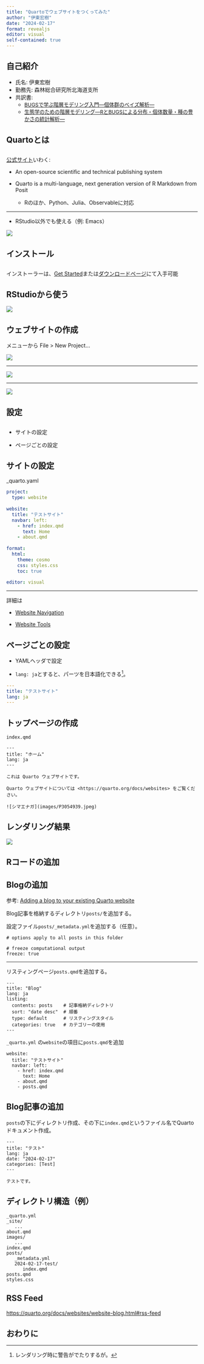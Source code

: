 ```yaml
---
title: "Quartoでウェブサイトをつくってみた"
author: "伊東宏樹"
date: "2024-02-17"
format: revealjs
editor: visual
self-contained: true
---
```


## 自己紹介

-   氏名: 伊東宏樹
-   勤務先: 森林総合研究所北海道支所
-   共訳書:
    -   [[BUGSで学ぶ階層モデリング入門---個体群のベイズ解析---](https://www.hanmoto.com/bd/isbn/9784320057807)]{style="font-size: 95%"}
    -   [[生態学のための階層モデリング---RとBUGSによる分布・個体数量・種の豊かさの統計解析---](https://www.hanmoto.com/bd/isbn/9784320058149)]{style="font-size: 95%"}

## Quartoとは

::: {style="margin-top: 2em;"}
[公式サイト](https://quarto.org/)いわく:
:::

-   An open-source scientific and technical publishing system

-   Quarto is a multi-language, next generation version of R Markdown from Posit

    -   Rのほか、Python、Julia、Observableに対応

------------------------------------------------------------------------

-   RStudio以外でも使える（例: Emacs）

![](figures/emacs_quarto-mode.png){fig-alt="Emacs: quarto-mode"}

## インストール

::: {style="margin-top: 2em;"}
インストーラーは、[Get Started](https://quarto.org/docs/get-started/)または[ダウンロードページ](https://quarto.org/docs/download/)にて入手可能
:::

## RStudioから使う

![](figures/RStudio-File_Quarto.png){fig-alt="RStudio: File -> New File -> Quarto Document..."}

## ウェブサイトの作成

メニューから File \> New Project...

![](figures/Create_Project.png)

------------------------------------------------------------------------

![](figures/Project_Type.png)

------------------------------------------------------------------------

![](figures/Create_Quarto_Website.png)

## 設定

::: {style="margin-top: 2em;"}
-   サイトの設定

-   ページごとの設定
:::

## サイトの設定

\_quarto.yaml

``` yaml
project:
  type: website
  
website:
  title: "テストサイト"
  navbar: left:
    - href: index.qmd
      text: Home
    - about.qmd
    
format:
  html:
    theme: cosmo
    css: styles.css
    toc: true
    
editor: visual
```

------------------------------------------------------------------------

詳細は

-   [Website Navigation](https://quarto.org/docs/websites/website-navigation.html)

-   [Website Tools](https://quarto.org/docs/websites/website-tools.html)

## ページごとの設定

-   YAMLヘッダで設定

-   `lang: ja`とすると、パーツを日本語化できる[^1]。

[^1]: レンダリング時に警告がでたりするが。

``` yaml
---
title: "テストサイト"
lang: ja
---
```

## トップページの作成

`index.qmd`

```         
---
title: "ホーム"
lang: ja
---

これは Quarto ウェブサイトです。

Quarto ウェブサイトについては <https://quarto.org/docs/websites> をご覧ください。

![シマエナガ](images/P3054939.jpeg)
```

## レンダリング結果

![](figures/toppage.png)

## Rコードの追加

## Blogの追加

参考: [Adding a blog to your existing Quarto website](https://samanthacsik.github.io/posts/2022-10-24-quarto-blogs/)

Blog記事を格納するディレクトリ`posts/`を追加する。

設定ファイル`posts/_metadata.yml`を追加する（任意）。

```         
# options apply to all posts in this folder

# freeze computational output
freeze: true
```

------------------------------------------------------------------------

リスティングページ`posts.qmd`を追加する。

```         
---
title: "Blog"
lang: ja
listing:
  contents: posts    # 記事格納ディレクトリ
  sort: "date desc"  # 順番
  type: default      # リスティングスタイル
  categories: true   # カテゴリーの使用
---
```

`_quarto.yml` の`website`の項目に`posts.qmd`を追加

```         
website:
  title: "テストサイト"
  navbar: left:
    - href: index.qmd
      text: Home
    - about.qmd
    - posts.qmd
```

## Blog記事の追加

`posts`の下にディレクトリ作成、その下に`index.qmd`というファイル名でQuartoドキュメント作成。

```         
---
title: "テスト"
lang: ja
date: "2024-02-17"
categories: [Test]
---

テストです。
```

## ディレクトリ構造（例）

```         
_quarto.yml
_site/
   ...
about.qmd
images/
   ...
index.qmd
posts/
   _metadata.yml
   2024-02-17-test/
      index.qmd
posts.qmd
styles.css
```

## RSS Feed

<https://quarto.org/docs/websites/website-blog.html#rss-feed>

## おわりに
